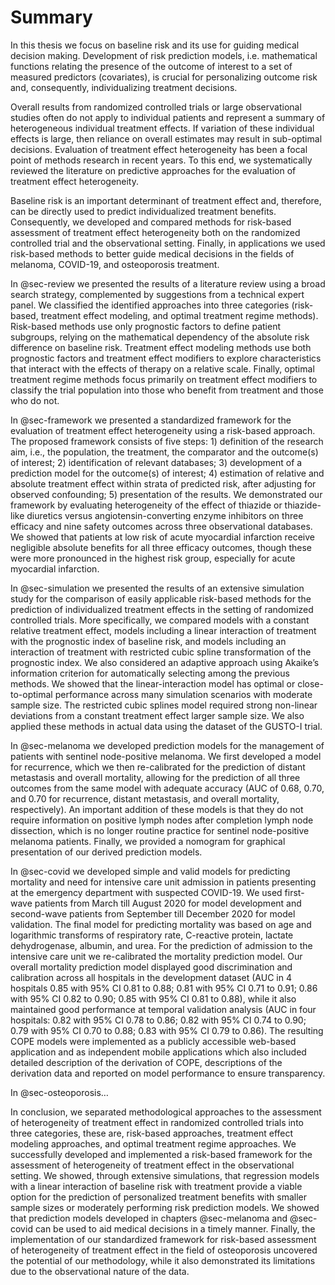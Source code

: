 # Summary {.unnumbered}

In this thesis we focus on baseline risk and its use for guiding
medical decision making. Development of risk prediction models, i.e.
mathematical functions relating the presence of the outcome of interest to a set
of measured predictors (covariates), is crucial for personalizing outcome risk
and, consequently, individualizing treatment decisions. 

Overall results from randomized controlled trials or large observational studies
often do not apply to individual patients and represent a summary of
heterogeneous individual treatment effects. If variation of these individual
effects is large, then reliance on overall estimates may result in sub-optimal
decisions. Evaluation of treatment effect heterogeneity has been a focal point
of methods research in recent years. To this end, we systematically reviewed the
literature on predictive approaches for the evaluation of treatment effect
heterogeneity.

Baseline risk is an important determinant of treatment effect and, therefore,
can be directly used to predict individualized treatment benefits. Consequently,
we developed and compared methods for risk-based assessment of treatment effect
heterogeneity both on the randomized controlled trial and the observational
setting. Finally, in applications we used risk-based methods to better guide
medical decisions in the fields of melanoma, COVID-19, and osteoporosis
treatment.

In @sec-review we presented the results of a literature review using a broad
search strategy, complemented by suggestions from a technical expert panel. We
classified the identified approaches into three categories (risk-based,
treatment effect modeling, and optimal treatment regime methods). Risk-based
methods use only prognostic factors to define patient subgroups, relying on the
mathematical dependency of the absolute risk difference on baseline risk.
Treatment effect modeling methods use both prognostic factors and treatment
effect modifiers to explore characteristics that interact with the effects of
therapy on a relative scale. Finally, optimal treatment regime methods focus
primarily on treatment effect modifiers to classify the trial population into
those who benefit from treatment and those who do not.

In @sec-framework we presented a standardized framework for the evaluation of
treatment effect heterogeneity using a risk-based approach. The proposed
framework consists of five steps: 1) definition of the research aim, i.e., the
population, the treatment, the comparator and the outcome(s) of interest; 2)
identification of relevant databases; 3) development of a prediction model for
the outcome(s) of interest; 4) estimation of relative and absolute treatment
effect within strata of predicted risk, after adjusting for observed
confounding; 5) presentation of the results. We demonstrated our
framework by evaluating heterogeneity of the effect of thiazide or thiazide-like
diuretics versus angiotensin-converting enzyme inhibitors on three efficacy and
nine safety outcomes across three observational databases. We showed that
patients at low risk of acute myocardial infarction receive negligible absolute
benefits for all three efficacy outcomes, though these were more pronounced in the
highest risk group, especially for acute myocardial infarction.

In @sec-simulation we presented the results of an extensive simulation study for
the comparison of easily applicable risk-based methods for the prediction of
individualized treatment effects in the setting of randomized controlled trials.
More specifically, we compared models with a constant relative treatment effect,
models including a linear interaction of treatment with the prognostic index of
baseline risk, and models including an interaction of treatment with restricted
cubic spline transformation of the prognostic index. We also considered an
adaptive approach using Akaike's information criterion for automatically
selecting among the previous methods. We showed that the linear-interaction
model has optimal or close-to-optimal performance across many simulation
scenarios with moderate sample size. The restricted cubic splines model required
strong non-linear deviations from a constant treatment effect larger sample
size. We also applied these methods in actual data using the dataset of the
GUSTO-I trial.

In @sec-melanoma we developed prediction models for the management of patients
with sentinel node-positive melanoma. We first developed a model for recurrence,
which we then re-calibrated for the prediction of distant metastasis and overall
mortality, allowing for the prediction of all three outcomes from the same model
with adequate accuracy (AUC of 0.68, 0.70, and 0.70 for recurrence, distant
metastasis, and overall mortality, respectively). An important addition of these
models is that they do not require information on positive lymph nodes after
completion lymph node dissection, which is no longer routine practice for
sentinel node-positive melanoma patients. Finally, we provided a nomogram for
graphical presentation of our derived prediction models.

In @sec-covid we developed simple and valid models for predicting mortality and
need for intensive care unit admission in patients presenting at the emergency
department with suspected COVID-19. We used first-wave patients from March till
August 2020 for model development and second-wave patients from September till
December 2020 for model validation. The final model for predicting mortality was
based on age and logarithmic transforms of respiratory rate, C-reactive protein,
lactate dehydrogenase, albumin, and urea. For the prediction of admission to the
intensive care unit we re-calibrated the mortality prediction model. Our overall
mortality prediction model displayed good discrimination and calibration across
all hospitals in the development dataset (AUC in 4 hospitals 0.85 with 95% CI
0.81 to 0.88; 0.81 with 95\% CI 0.71 to 0.91; 0.86 with 95\% CI 0.82 to 0.90;
0.85 with 95\% CI 0.81 to 0.88), while it also maintained good performance at
temporal validation analysis (AUC in four hospitals: 0.82 with 95\% CI 0.78 to
0.86; 0.82 with 95\% CI 0.74 to 0.90; 0.79 with 95\% CI 0.70 to 0.88; 0.83 with
95\% CI 0.79 to 0.86). The resulting COPE models were implemented as a publicly
accessible web-based application and as independent mobile applications which
also included detailed description of the derivation of COPE, descriptions of
the derivation data and reported on model performance to ensure transparency.

In @sec-osteoporosis...

In conclusion, we separated methodological approaches to the assessment of
heterogeneity of treatment effect in randomized controlled trials into three
categories, these are, risk-based approaches, treatment effect modeling
approaches, and optimal treatment regime approaches. We successfully developed
and implemented a risk-based framework for the assessment of heterogeneity of
treatment effect in the observational setting. We showed, through extensive
simulations, that regression models with a linear interaction of baseline risk
with treatment provide a viable option for the prediction of personalized
treatment benefits with smaller sample sizes or moderately performing risk
prediction models. We showed that prediction models developed in chapters
@sec-melanoma and @sec-covid can be used to aid medical decisions in a timely
manner. Finally, the implementation of our standardized framework for risk-based
assessment of heterogeneity of treatment effect in the field of osteoporosis
uncovered the potential of our methodology, while it also demonstrated its
limitations due to the observational nature of the data.

